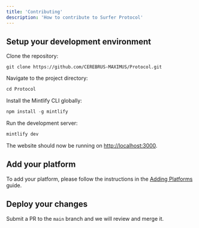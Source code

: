 ```yaml
---
title: 'Contributing'
description: 'How to contribute to Surfer Protocol'
---
```


## Setup your development environment

Clone the repository:

```git
git clone https://github.com/CEREBRUS-MAXIMUS/Protocol.git
```

Navigate to the project directory:

```javascript
cd Protocol
```

Install the Mintlify CLI globally:

```javascript
npm install -g mintlify
```

Run the development server:
    
```javascript
mintlify dev
```

The website should now be running on [http://localhost:3000](http://localhost:3000).

## Add your platform

To add your platform, please follow the instructions in the [Adding Platforms](/adding_platforms) guide.

## Deploy your changes

Submit a PR to the `main` branch and we will review and merge it.